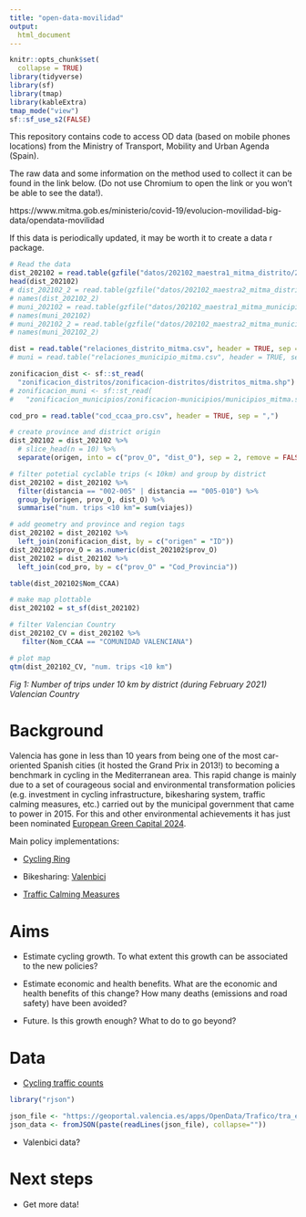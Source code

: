```yaml
---
title: "open-data-movilidad"
output: 
  html_document
---
```


```r
knitr::opts_chunk$set(
  collapse = TRUE)
library(tidyverse)
library(sf)
library(tmap)
library(kableExtra)
tmap_mode("view")
sf::sf_use_s2(FALSE)
```


This repository contains code to access OD data (based on mobile phones locations) from the Ministry of Transport, Mobility and Urban Agenda (Spain). 

The raw data and some information on the method used to collect it can be found in the link below. (Do not use Chromium to open the link or you won't be able to see the data!).

https://www.mitma.gob.es/ministerio/covid-19/evolucion-movilidad-big-data/opendata-movilidad

If this data is periodically updated, it may be worth it to create a data r package.

```r
# Read the data
dist_202102 = read.table(gzfile("datos/202102_maestra1_mitma_distrito/20210201_maestra_1_mitma_distrito.txt.gz"), header = TRUE, sep = "|")
head(dist_202102)
# dist_202102_2 = read.table(gzfile("datos/202102_maestra2_mitma_distrito/20210201_maestra_2_mitma_distrito.txt.gz"), header = TRUE, sep = "|")
# names(dist_202102_2)
# muni_202102 = read.table(gzfile("datos/202102_maestra1_mitma_municipio/20210201_maestra_1_mitma_municipio.txt.gz"), header = TRUE, sep = "|")
# names(muni_202102)
# muni_202102_2 = read.table(gzfile("datos/202102_maestra2_mitma_municipio/20210201_maestra_2_mitma_municipio.txt.gz"), header = TRUE, sep = "|")
# names(muni_202102_2)

dist = read.table("relaciones_distrito_mitma.csv", header = TRUE, sep = "|")
# muni = read.table("relaciones_municipio_mitma.csv", header = TRUE, sep = "|")

zonificacion_dist <- sf::st_read(
  "zonificacion_distritos/zonificacion-distritos/distritos_mitma.shp")
# zonificacion_muni <- sf::st_read(
#   "zonificacion_municipios/zonificacion-municipios/municipios_mitma.shp")

cod_pro = read.table("cod_ccaa_pro.csv", header = TRUE, sep = ",")
```

```r
# create province and district origin
dist_202102 = dist_202102 %>% 
  # slice_head(n = 10) %>%
  separate(origen, into = c("prov_O", "dist_O"), sep = 2, remove = FALSE)  

# filter potetial cyclable trips (< 10km) and group by district
dist_202102 = dist_202102 %>% 
  filter(distancia == "002-005" | distancia == "005-010") %>% 
  group_by(origen, prov_O, dist_O) %>% 
  summarise("num. trips <10 km"= sum(viajes))

# add geometry and province and region tags
dist_202102 = dist_202102 %>% 
  left_join(zonificacion_dist, by = c("origen" = "ID"))
dist_202102$prov_O = as.numeric(dist_202102$prov_O)
dist_202102 = dist_202102 %>% 
  left_join(cod_pro, by = c("prov_O" = "Cod_Provincia"))

table(dist_202102$Nom_CCAA)

# make map plottable
dist_202102 = st_sf(dist_202102)
```

```r
# filter Valencian Country
dist_202102_CV = dist_202102 %>% 
   filter(Nom_CCAA == "COMUNIDAD VALENCIANA")

# plot map
qtm(dist_202102_CV, "num. trips <10 km")
```

*Fig 1: Number of trips under 10 km by district (during February 2021) Valencian Country*

<!-- Cycling growth in Valencia city: a quantitative analysis after seven years of investment in cycling infrastructure (and other sustainable transport measures). -->

<!-- Alternative title: 'From Grand Prix (2013) to European Green Capital (2024)' -->

# Background

Valencia has gone in less than 10 years from being one of the most car-oriented Spanish cities (it hosted the Grand Prix in 2013!) to becoming a benchmark in cycling in the Mediterranean area. 
This rapid change is mainly due to a set of courageous social and environmental transformation policies (e.g. investment in cycling infrastructure, bikesharing system, traffic calming measures, etc.) carried out by the municipal government that came to power in 2015. 
For this and other environmental achievements it has just been nominated [European Green Capital 2024](https://environment.ec.europa.eu/news/valencia-elsinore-and-velenje-win-2024-european-green-city-awards-2022-10-28_en).

Main policy implementations:

- [Cycling Ring](https://energy-cities.eu/best-practice/a-new-cycling-ring-to-transform-mobility-in-valencia/)

- Bikesharing: [Valenbici](https://www.valenbisi.es/en/home)

- [Traffic Calming Measures](https://elpais.com/espana/comunidad-valenciana/2022-08-07/valencia-revoluciona-su-centro-historico-con-la-peatonalizacion-de-30000-metros-cuadros.html)

# Aims

- Estimate cycling growth. To what extent this growth can be associated to the new policies?

- Estimate economic and health benefits. What are the economic and health benefits of this change? How many deaths (emissions and road safety) have been avoided? 

- Future. Is this growth enough? What to do to go beyond?

# Data 

- [Cycling traffic counts](https://opendata.vlci.valencia.es/en/dataset/intensitat-dels-punts-de-mesura-de-bicicletes-espires-electromagnetiques)


```r
library("rjson")

json_file <- "https://geoportal.valencia.es/apps/OpenData/Trafico/tra_espiras_bici_p.json"
json_data <- fromJSON(paste(readLines(json_file), collapse=""))
```

- Valenbici data?

# Next steps

- Get more data!